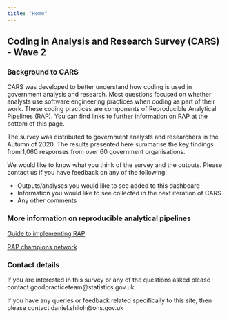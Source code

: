 ```yaml
---
title: "Home"
---
```


## Coding in Analysis and Research Survey (CARS) - Wave 2

### Background to CARS

CARS was developed to better understand how coding is used in government analysis and research. Most questions focused on whether analysts use software engineering practices when coding as part of their work. These coding practices are components of Reproducible Analytical Pipelines (RAP). You can find links to further information on RAP at the bottom of this page.

The survey was distributed to government analysts and researchers in the Autumn of 2020. The results presented here summarise the key findings from 1,060 responses from over 60 government organisations. 

We would like to know what you think of the survey and the outputs. Please contact us if you have feedback on any of the following:

* Outputs/analyses you would like to see added to this dashboard
* Information you would like to see collected in the next iteration of CARS
* Any other comments

### More information on reproducible analytical pipelines

[Guide to implementing RAP](https://ukgovdatascience.github.io/rap_companion/)

[RAP champions network](https://gss.civilservice.gov.uk/about-us/champion-networks/reproducible-analytical-pipeline-rap-champions/)

### Contact details
If you are interested in this survey or any of the questions asked please contact goodpracticeteam@statistics.gov.uk

If you have any queries or feedback related specifically to this site, then please contact daniel.shiloh@ons.gov.uk
